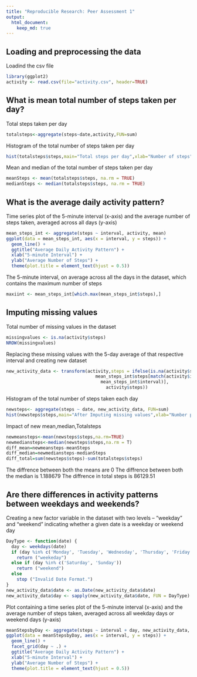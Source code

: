 ```yaml
---
title: "Reproducible Research: Peer Assessment 1"
output: 
  html_document:
    keep_md: true
---
```



## Loading and preprocessing the data

Loadind the csv file

```r
library(ggplot2)
activity <- read.csv(file="activity.csv", header=TRUE)
```


## What is mean total number of steps taken per day?

Total steps taken per day

```r
totalsteps<-aggregate(steps~date,activity,FUN=sum)
```

Histogram of the total number of steps taken per day

```r
hist(totalsteps$steps,main="Total steps per day",xlab="Number of steps")
```

Mean and median of the total number of steps taken per day

```r
meanSteps <- mean(totalsteps$steps, na.rm = TRUE)
medianSteps <- median(totalsteps$steps, na.rm = TRUE)
```

## What is the average daily activity pattern?

Time series plot of the 5-minute interval (x-axis) and the average number of steps taken, averaged across all days (y-axis)

```r
mean_steps_int <- aggregate(steps ~ interval, activity, mean)
ggplot(data = mean_steps_int, aes(x = interval, y = steps)) +
  geom_line() +
  ggtitle("Average Daily Activity Pattern") +
  xlab("5-minute Interval") +
  ylab("Average Number of Steps") +
  theme(plot.title = element_text(hjust = 0.5))
```

The 5-minute interval, on average across all the days in the dataset, which contains the maximum number of steps

```r
maxiint <- mean_steps_int[which.max(mean_steps_int$steps),]
```

## Imputing missing values

Total number of missing values in the dataset

```r
missingvalues <- is.na(activity$steps)
NROW(missingvalues)
```

Replacing these missing values with the 5-day average of that respective interval and creating new dataset

```r
new_activity_data <- transform(activity,steps = ifelse(is.na(activity$steps),
                                  mean_steps_int$steps[match(activity$interval, 
                                    mean_steps_int$interval)],
                                      activity$steps))
```

Histogram of the total number of steps taken each day
```r
newsteps<- aggregate(steps ~ date, new_activity_data, FUN=sum)
hist(newsteps$steps,main="After Imputing missing values",xlab="Number pf steps")
```

Impact of new mean,median,Totalsteps

```r
newmeansteps<-mean(newsteps$steps,na.rm=TRUE)
newmediansteps<-median(newsteps$steps,na.rm = T)
diff_mean=newmeansteps-meanSteps
diff_median=newmediansteps-medianSteps
diff_total=sum(newsteps$steps)-sum(totalsteps$steps)
```

The diffrence between both the means are 0
The diffrence between both the median is 1.188679
The diffrence in total steps is 86129.51

## Are there differences in activity patterns between weekdays and weekends?

Creating a new factor variable in the dataset with two levels – “weekday” and “weekend” indicating whether a given date is a weekday or weekend day

```r
DayType <- function(date) {
  day <- weekdays(date)
  if (day %in% c('Monday', 'Tuesday', 'Wednesday', 'Thursday', 'Friday'))
    return ("weekeday")
  else if (day %in% c('Saturday', 'Sunday'))
    return ("weekend")
  else
    stop ("Invalid Date Format.")
}
new_activity_data$date <- as.Date(new_activity_data$date)
new_activity_data$day <- sapply(new_activity_data$date, FUN = DayType)
```

Plot containing a time series plot of the 5-minute interval (x-axis) and the average number of steps taken, averaged across all weekday days or weekend days (y-axis)

```r
meanStepsbyDay <- aggregate(steps ~ interval + day, new_activity_data, mean)
ggplot(data = meanStepsbyDay, aes(x = interval, y = steps)) + 
  geom_line() +
  facet_grid(day ~ .) +
  ggtitle("Average Daily Activity Pattern") +
  xlab("5-minute Interval") +
  ylab("Average Number of Steps") +
  theme(plot.title = element_text(hjust = 0.5))
```
